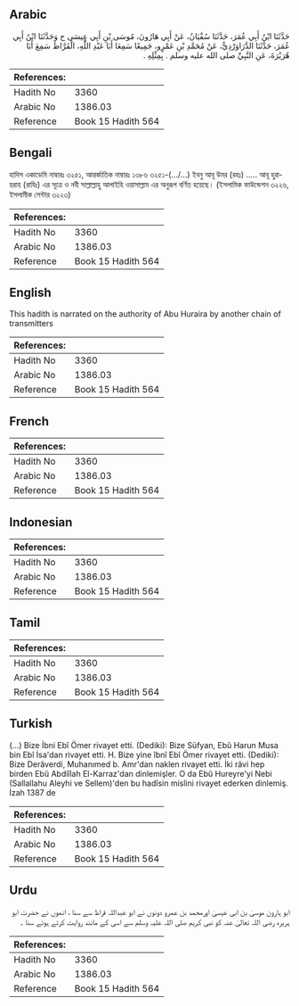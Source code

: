 ## Arabic


<div dir="rtl" lang="ar" style={{fontSize:'larger',backgroundColor:'#f8f9fa',padding:20}}>
حَدَّثَنَا ابْنُ أَبِي عُمَرَ، حَدَّثَنَا سُفْيَانُ، عَنْ أَبِي هَارُونَ، مُوسَى بْنِ أَبِي عِيسَى ح وَحَدَّثَنَا ابْنُ أَبِي عُمَرَ، حَدَّثَنَا الدَّرَاوَرْدِيُّ، عَنْ مُحَمَّدِ بْنِ عَمْرٍو، جَمِيعًا سَمِعَا أَبَا عَبْدِ اللَّهِ، الْقَرَّاظَ سَمِعَ أَبَا هُرَيْرَةَ، عَنِ النَّبِيِّ صلى الله عليه وسلم ‏.‏ بِمِثْلِهِ ‏.‏
</div>
<div style={{backgroundColor:'#f8f9fa',padding:20, marginBottom: 10}}><table> <thead> <tr> <th>References:</th> <th></th> </tr> </thead> <tbody><tr><td>Hadith No</td><td>3360</td></tr><tr><td>Arabic No</td><td>1386.03</td></tr><tr><td>Reference</td><td>Book 15 Hadith 564</td></tr></tbody></table></div>

## Bengali


<div dir="ltr" lang="bn" style={{fontSize:'larger',backgroundColor:'#f8f9fa',padding:20}}>
হাদিস একাডেমি নাম্বারঃ ৩২৫১, আন্তর্জাতিক নাম্বারঃ ১৩৮৬ ৩২৫১-(.../...) ইবনু আবূ উমর (রহঃ) ..... আবূ হুরায়রাহ (রাযিঃ) এর সূত্রে ও নবী সাল্লাল্লাহু আলাইহি ওয়াসাল্লাম এর অনুরূপ বর্ণিত হয়েছে। (ইসলামিক ফাউন্ডেশন ৩২২৬, ইসলামীক সেন্টার ৩২২৩)
</div>
<div style={{backgroundColor:'#f8f9fa',padding:20, marginBottom: 10}}><table> <thead> <tr> <th>References:</th> <th></th> </tr> </thead> <tbody><tr><td>Hadith No</td><td>3360</td></tr><tr><td>Arabic No</td><td>1386.03</td></tr><tr><td>Reference</td><td>Book 15 Hadith 564</td></tr></tbody></table></div>

## English


<div dir="ltr" lang="en" style={{fontSize:'larger',backgroundColor:'#f8f9fa',padding:20}}>
This hadith is narrated on the authority of Abu Huraira by another chain of transmitters
</div>
<div style={{backgroundColor:'#f8f9fa',padding:20, marginBottom: 10}}><table> <thead> <tr> <th>References:</th> <th></th> </tr> </thead> <tbody><tr><td>Hadith No</td><td>3360</td></tr><tr><td>Arabic No</td><td>1386.03</td></tr><tr><td>Reference</td><td>Book 15 Hadith 564</td></tr></tbody></table></div>

## French


<div dir="ltr" lang="fr" style={{fontSize:'larger',backgroundColor:'#f8f9fa',padding:20}}>

</div>
<div style={{backgroundColor:'#f8f9fa',padding:20, marginBottom: 10}}><table> <thead> <tr> <th>References:</th> <th></th> </tr> </thead> <tbody><tr><td>Hadith No</td><td>3360</td></tr><tr><td>Arabic No</td><td>1386.03</td></tr><tr><td>Reference</td><td>Book 15 Hadith 564</td></tr></tbody></table></div>

## Indonesian


<div dir="ltr" lang="id" style={{fontSize:'larger',backgroundColor:'#f8f9fa',padding:20}}>

</div>
<div style={{backgroundColor:'#f8f9fa',padding:20, marginBottom: 10}}><table> <thead> <tr> <th>References:</th> <th></th> </tr> </thead> <tbody><tr><td>Hadith No</td><td>3360</td></tr><tr><td>Arabic No</td><td>1386.03</td></tr><tr><td>Reference</td><td>Book 15 Hadith 564</td></tr></tbody></table></div>

## Tamil


<div dir="ltr" lang="ta" style={{fontSize:'larger',backgroundColor:'#f8f9fa',padding:20}}>

</div>
<div style={{backgroundColor:'#f8f9fa',padding:20, marginBottom: 10}}><table> <thead> <tr> <th>References:</th> <th></th> </tr> </thead> <tbody><tr><td>Hadith No</td><td>3360</td></tr><tr><td>Arabic No</td><td>1386.03</td></tr><tr><td>Reference</td><td>Book 15 Hadith 564</td></tr></tbody></table></div>

## Turkish


<div dir="ltr" lang="tr" style={{fontSize:'larger',backgroundColor:'#f8f9fa',padding:20}}>
(…) Bize İbni Ebî Ömer rivayet etti. (Dediki): Bize Süfyan, Ebû Harun Musa bin Ebî İsa'dan rivayet etti. H. Bize yine îbnî Ebî Ömer rivayet etti. (Dediki): Bize Derâverdi, Muhanımed b. Amr'dan naklen rivayet etti. İki râvi hep birden Ebû Abdiîlah El-Karraz'dan dinlemişler. O da Ebû Hureyre'yi Nebi (Sallallahu Aleyhi ve Sellem)'den bu hadîsin mislini rivayet ederken dinlemiş. İzah 1387 de
</div>
<div style={{backgroundColor:'#f8f9fa',padding:20, marginBottom: 10}}><table> <thead> <tr> <th>References:</th> <th></th> </tr> </thead> <tbody><tr><td>Hadith No</td><td>3360</td></tr><tr><td>Arabic No</td><td>1386.03</td></tr><tr><td>Reference</td><td>Book 15 Hadith 564</td></tr></tbody></table></div>

## Urdu


<div dir="rtl" lang="ur" style={{fontSize:'larger',backgroundColor:'#f8f9fa',padding:20}}>
ابو ہارون موسیٰ بن ابی عیسیٰ اورمحمد بن عمرو دونوں نے ابو عبداللہ قراظ سے سنا ، انھوں نے حضرت ابو ہریرہ رضی اللہ تعالیٰ عنہ کو نبی کریم صلی اللہ علیہ وسلم سے اسی کے مانند روایت کرتے ہوئے سنا ۔
</div>
<div style={{backgroundColor:'#f8f9fa',padding:20, marginBottom: 10}}><table> <thead> <tr> <th>References:</th> <th></th> </tr> </thead> <tbody><tr><td>Hadith No</td><td>3360</td></tr><tr><td>Arabic No</td><td>1386.03</td></tr><tr><td>Reference</td><td>Book 15 Hadith 564</td></tr></tbody></table></div>